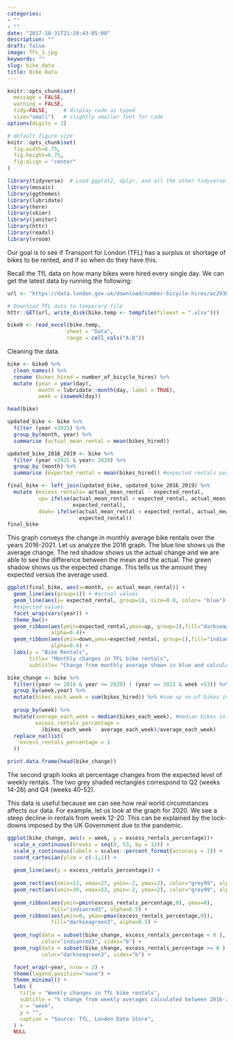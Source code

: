 ```yaml
---
categories:
- ""
- ""
date: "2017-10-31T21:28:43-05:00"
description: ""
draft: false
image: TFL_1.jpg
keywords: ""
slug: bike_data
title: Bike Data
---
```


```r
knitr::opts_chunk$set(
  message = FALSE, 
  warning = FALSE, 
  tidy=FALSE,     # display code as typed
  size="small")   # slightly smaller font for code
options(digits = 3)

# default figure size
knitr::opts_chunk$set(
  fig.width=6.75, 
  fig.height=6.75,
  fig.align = "center"
)
```
 
```r
library(tidyverse)  # Load ggplot2, dplyr, and all the other tidyverse packages
library(mosaic)
library(ggthemes)
library(lubridate)
library(here)
library(skimr)
library(janitor)
library(httr)
library(readxl)
library(vroom)
``` 

Our goal is to see if Transport for London (TFL) has a surplus or shortage of bikes to be rented, and if so when do they have this. 

Recall the TfL data on how many bikes were hired every single day. We can get the latest data by running the following:


``` r
url <- "https://data.london.gov.uk/download/number-bicycle-hires/ac29363e-e0cb-47cc-a97a-e216d900a6b0/tfl-daily-cycle-hires.xlsx"

# Download TFL data to temporary file
httr::GET(url, write_disk(bike.temp <- tempfile(fileext = ".xlsx")))
```

``` r
bike0 <- read_excel(bike.temp,
                   sheet = "Data",
                   range = cell_cols("A:B"))
```
Cleaning the data.

``` r
bike <- bike0 %>% 
  clean_names() %>% 
  rename (bikes_hired = number_of_bicycle_hires) %>% 
  mutate (year = year(day),
          month = lubridate::month(day, label = TRUE),
          week = isoweek(day))
```



``` r
head(bike)
```
```r

updated_bike <- bike %>% 
  filter (year >2015) %>% 
  group_by(month, year) %>% 
  summarise (actual_mean_rental = mean(bikes_hired))

updated_bike_2016_2019 <- bike %>% 
  filter (year >2015 & year< 2020) %>% 
  group_by (month) %>% 
  summarise (expected_rental = mean(bikes_hired)) #expected rentals per month

final_bike <- left_join(updated_bike, updated_bike_2016_2019) %>% 
  mutate (excess_rentals= actual_mean_rental - expected_rental,
          up= ifelse(actual_mean_rental > expected_rental, actual_mean_rental, 
                     expected_rental),
          down= ifelse(actual_mean_rental < expected_rental, actual_mean_rental, 
                       expected_rental))
final_bike
```
This graph conveys the change in monthly average bike rentals over the years 2016-2021. Let us analyze the 2016 graph. The blue line shows us the average change. The red shadow shows us the actual change and we are able to see the difference between the mean and the actual. The green shadow shows us the expected change. This tells us the amount they expected versus the average used.  


``` r
ggplot(final_bike, aes(x=month, y= actual_mean_rental)) +
  geom_line(aes(group=1)) + #actual values
  geom_line(aes(y= expected_rental, group=1), size=0.8, color= "blue") + 
  #expected values
  facet_wrap(vars(year)) +
  theme_bw()+
  geom_ribbon(aes(ymin=expected_rental,ymax=up, group=1),fill="darkseagreen3",
              alpha=0.4)+
  geom_ribbon(aes(ymin=down,ymax=expected_rental, group=1),fill="indianred3",
              alpha=0.4) +
  labs(y = "Bike Rentals",
       title= "Monthly changes in TFL bike rentals",
       subtitle= "Change from monthly average shown in blue and calculated between 2016-2019")
```

``` r
bike_change <- bike %>% 
  filter((year >= 2016 & year <= 2020) | (year == 2021 & week <53)) %>%
  group_by(week,year) %>%
  mutate(bikes_each_week = sum(bikes_hired)) %>% #sum up no.of bikes in a week
  
  group_by(week) %>% 
  mutate(average_each_week = median(bikes_each_week), #median bikes in same week 
         excess_rentals_percentage = 
           (bikes_each_week - average_each_week)/average_each_week)
  replace_na(list(
    excess_rentals_percentage = 1
  )) 
```

``` r
print.data.frame(head(bike_change))
```

The second graph looks at percentage changes from the expected level of weekly rentals. The two grey shaded rectangles correspond to Q2 (weeks 14-26) and Q4 (weeks 40-52). 

This data is useful because we can see how real world circumstances affects our data. For example, let us look at the graph for 2020. We see a steep decline in rentals from week 12-20. This can be explained by the lock-downs imposed by the UK Government due to the pandemic.

``` r
ggplot(bike_change, aes(x = week, y = excess_rentals_percentage))+
  scale_x_continuous(breaks = seq(0, 53, by = 13)) +
  scale_y_continuous(labels = scales::percent_format(accuracy = 1)) +
  coord_cartesian(ylim = c(-1,1)) +
  
  geom_line(aes(y = excess_rentals_percentage)) +
  
  geom_rect(aes(xmin=13, xmax=27, ymin=-2, ymax=2), color="grey99", alpha=0.1) +
  geom_rect(aes(xmin=39, xmax=53, ymin=-2, ymax=2), color="grey99", alpha=0.1) +
  
  geom_ribbon(aes(ymin=pmin(excess_rentals_percentage,0), ymax=0), 
              fill="indianred3", alpha=0.5) +
  geom_ribbon(aes(ymin=0, ymax=pmax(excess_rentals_percentage,0)), 
              fill="darkseagreen3", alpha=0.5) +
  
  geom_rug(data = subset(bike_change, excess_rentals_percentage < 0 ), 
           color="indianred3", sides="b") +
  geom_rug(data = subset(bike_change, excess_rentals_percentage >= 0 ), 
           color="darkseagreen3", sides="b") +

  facet_wrap(~year, nrow = 2) +
  theme(legend.position="none") +
  theme_minimal() +
  labs (
    title = "Weekly changes in TfL bike rentals",
    subtitle = "% change from weekly averages calculated between 2016-2021",
    x = "week", 
    y = "",
    caption = "Source: TfL, London Data Store",
  ) +
  NULL 
```